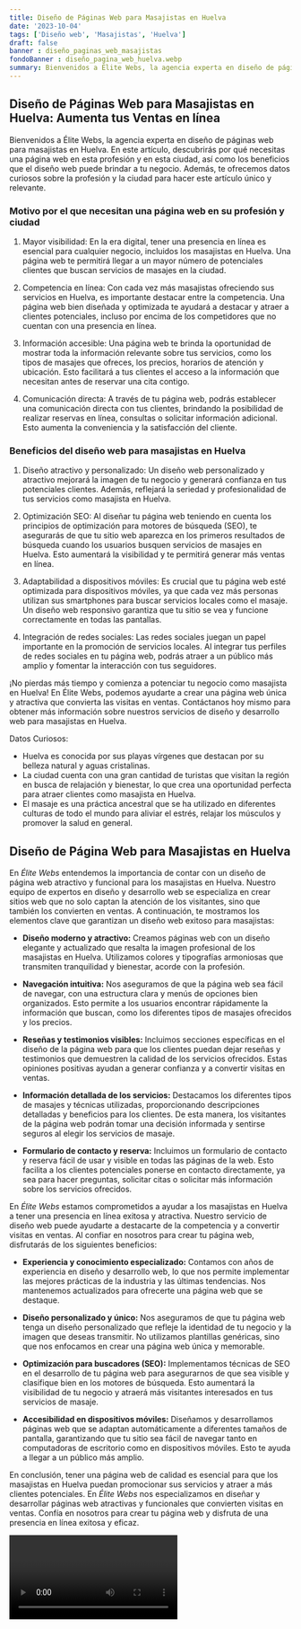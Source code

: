 ```yaml
---
title: Diseño de Páginas Web para Masajistas en Huelva
date: '2023-10-04'
tags: ['Diseño web', 'Masajistas', 'Huelva']
draft: false
banner : diseño_paginas_web_masajistas
fondoBanner : diseño_pagina_web_huelva.webp
summary: Bienvenidos a Élite Webs, la agencia experta en diseño de páginas web para masajistas en Huelva. En este artículo, descubrirás por qué necesitas una página web en esta profesión y en esta ciudad, así como los beneficios que el diseño web puede brindar a tu negocio. Además, te ofrecemos datos curiosos sobre la profesión y la ciudad para hacer este artículo único y relevante.
---
```


## Diseño de Páginas Web para Masajistas en Huelva: Aumenta tus Ventas en línea

Bienvenidos a Élite Webs, la agencia experta en diseño de páginas web para masajistas en Huelva. En este artículo, descubrirás por qué necesitas una página web en esta profesión y en esta ciudad, así como los beneficios que el diseño web puede brindar a tu negocio. Además, te ofrecemos datos curiosos sobre la profesión y la ciudad para hacer este artículo único y relevante.

### Motivo por el que necesitan una página web en su profesión y ciudad

1. Mayor visibilidad: En la era digital, tener una presencia en línea es esencial para cualquier negocio, incluidos los masajistas en Huelva. Una página web te permitirá llegar a un mayor número de potenciales clientes que buscan servicios de masajes en la ciudad.

2. Competencia en línea: Con cada vez más masajistas ofreciendo sus servicios en Huelva, es importante destacar entre la competencia. Una página web bien diseñada y optimizada te ayudará a destacar y atraer a clientes potenciales, incluso por encima de los competidores que no cuentan con una presencia en línea.

3. Información accesible: Una página web te brinda la oportunidad de mostrar toda la información relevante sobre tus servicios, como los tipos de masajes que ofreces, los precios, horarios de atención y ubicación. Esto facilitará a tus clientes el acceso a la información que necesitan antes de reservar una cita contigo.

4. Comunicación directa: A través de tu página web, podrás establecer una comunicación directa con tus clientes, brindando la posibilidad de realizar reservas en línea, consultas o solicitar información adicional. Esto aumenta la conveniencia y la satisfacción del cliente.

### Beneficios del diseño web para masajistas en Huelva

1. Diseño atractivo y personalizado: Un diseño web personalizado y atractivo mejorará la imagen de tu negocio y generará confianza en tus potenciales clientes. Además, reflejará la seriedad y profesionalidad de tus servicios como masajista en Huelva.

2. Optimización SEO: Al diseñar tu página web teniendo en cuenta los principios de optimización para motores de búsqueda (SEO), te asegurarás de que tu sitio web aparezca en los primeros resultados de búsqueda cuando los usuarios busquen servicios de masajes en Huelva. Esto aumentará la visibilidad y te permitirá generar más ventas en línea.

3. Adaptabilidad a dispositivos móviles: Es crucial que tu página web esté optimizada para dispositivos móviles, ya que cada vez más personas utilizan sus smartphones para buscar servicios locales como el masaje. Un diseño web responsivo garantiza que tu sitio se vea y funcione correctamente en todas las pantallas.

4. Integración de redes sociales: Las redes sociales juegan un papel importante en la promoción de servicios locales. Al integrar tus perfiles de redes sociales en tu página web, podrás atraer a un público más amplio y fomentar la interacción con tus seguidores.

¡No pierdas más tiempo y comienza a potenciar tu negocio como masajista en Huelva! En Élite Webs, podemos ayudarte a crear una página web única y atractiva que convierta las visitas en ventas. Contáctanos hoy mismo para obtener más información sobre nuestros servicios de diseño y desarrollo web para masajistas en Huelva.

Datos Curiosos:
- Huelva es conocida por sus playas vírgenes que destacan por su belleza natural y aguas cristalinas.
- La ciudad cuenta con una gran cantidad de turistas que visitan la región en busca de relajación y bienestar, lo que crea una oportunidad perfecta para atraer clientes como masajista en Huelva.
- El masaje es una práctica ancestral que se ha utilizado en diferentes culturas de todo el mundo para aliviar el estrés, relajar los músculos y promover la salud en general.

<GifSeo />

<Cta />

## Diseño de Página Web para Masajistas en Huelva

En *Élite Webs* entendemos la importancia de contar con un diseño de página web atractivo y funcional para los masajistas en Huelva. Nuestro equipo de expertos en diseño y desarrollo web se especializa en crear sitios web que no solo captan la atención de los visitantes, sino que también los convierten en ventas. A continuación, te mostramos los elementos clave que garantizan un diseño web exitoso para masajistas:

- **Diseño moderno y atractivo:** Creamos páginas web con un diseño elegante y actualizado que resalta la imagen profesional de los masajistas en Huelva. Utilizamos colores y tipografías armoniosas que transmiten tranquilidad y bienestar, acorde con la profesión.

- **Navegación intuitiva:** Nos aseguramos de que la página web sea fácil de navegar, con una estructura clara y menús de opciones bien organizados. Esto permite a los usuarios encontrar rápidamente la información que buscan, como los diferentes tipos de masajes ofrecidos y los precios.

- **Reseñas y testimonios visibles:** Incluimos secciones específicas en el diseño de la página web para que los clientes puedan dejar reseñas y testimonios que demuestren la calidad de los servicios ofrecidos. Estas opiniones positivas ayudan a generar confianza y a convertir visitas en ventas.

- **Información detallada de los servicios:** Destacamos los diferentes tipos de masajes y técnicas utilizadas, proporcionando descripciones detalladas y beneficios para los clientes. De esta manera, los visitantes de la página web podrán tomar una decisión informada y sentirse seguros al elegir los servicios de masaje.

- **Formulario de contacto y reserva:** Incluimos un formulario de contacto y reserva fácil de usar y visible en todas las páginas de la web. Esto facilita a los clientes potenciales ponerse en contacto directamente, ya sea para hacer preguntas, solicitar citas o solicitar más información sobre los servicios ofrecidos.

En *Élite Webs* estamos comprometidos a ayudar a los masajistas en Huelva a tener una presencia en línea exitosa y atractiva. Nuestro servicio de diseño web puede ayudarte a destacarte de la competencia y a convertir visitas en ventas. Al confiar en nosotros para crear tu página web, disfrutarás de los siguientes beneficios:

- **Experiencia y conocimiento especializado:** Contamos con años de experiencia en diseño y desarrollo web, lo que nos permite implementar las mejores prácticas de la industria y las últimas tendencias. Nos mantenemos actualizados para ofrecerte una página web que se destaque.

- **Diseño personalizado y único:** Nos aseguramos de que tu página web tenga un diseño personalizado que refleje la identidad de tu negocio y la imagen que deseas transmitir. No utilizamos plantillas genéricas, sino que nos enfocamos en crear una página web única y memorable.

- **Optimización para buscadores (SEO):** Implementamos técnicas de SEO en el desarrollo de tu página web para asegurarnos de que sea visible y clasifique bien en los motores de búsqueda. Esto aumentará la visibilidad de tu negocio y atraerá más visitantes interesados en tus servicios de masaje.

- **Accesibilidad en dispositivos móviles:** Diseñamos y desarrollamos páginas web que se adaptan automáticamente a diferentes tamaños de pantalla, garantizando que tu sitio sea fácil de navegar tanto en computadoras de escritorio como en dispositivos móviles. Esto te ayuda a llegar a un público más amplio.

En conclusión, tener una página web de calidad es esencial para que los masajistas en Huelva puedan promocionar sus servicios y atraer a más clientes potenciales. En *Élite Webs* nos especializamos en diseñar y desarrollar páginas web atractivas y funcionales que convierten visitas en ventas. Confía en nosotros para crear tu página web y disfruta de una presencia en línea exitosa y eficaz.

<Video />

<CtaBot job='Masajistas' city='Huelva'/>

<Gmaps query='Huelva+españa+maps' />
